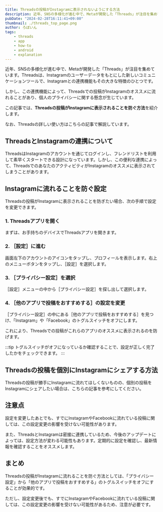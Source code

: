 ```yaml
---
title: Threadsの投稿がInstagramに表示されないようにする方法
description: 近年、SNSの多様化が進む中で、Metaが開発した「Threads」が注目を集めています。しかし、Threadsでの投稿がInstagramのオススメに流れることがあり、個人のプライバシーに関する懸念が生じています。この記事では、Threadsの投稿がInstagramに表示されることを防ぐ方法を紹介します。
pubDate: "2024-02-28T16:11:41+09:00"
thumbnail: ./threads_top_page.png
author: ろぼいん
tags:
    - threads
    - app
    - how-to
    - android
    - explanation
---
```



近年、SNSの多様化が進む中で、Metaが開発した「Threads」が注目を集めています。Threadsは、Instagramのユーザーデータをもとにした新しいコミュニケーションツールで、Instagramとの連携機能もその大きな特徴のひとつです。

しかし、この連携機能によって、Threadsでの投稿がInstagramのオススメに流れることがあり、個人のプライバシーに関する懸念が生じています。

この記事では、**Threadsの投稿がInstagramに表示されることを防ぐ方法**を紹介します。

なお、Threadsの詳しい使い方はこちらの記事で解説しています。

<ArticleCard link="/article/2023/07/06/meta-twitter-competing-app-threads/" />

## ThreadsとInstagramの連携について

ThreadsはInstagramのアカウントを通じてログインし、フレンドリストを利用して素早くスタートできる設計になっています。しかし、この便利な連携によって、ThreadsでのあなたのアクティビティがInstagramのオススメに表示されてしまうことがあります。

## Instagramに流れることを防ぐ設定

Threadsの投稿がInstagramに表示されることを防ぎたい場合、次の手順で設定を変更できます。

### 1. Threadsアプリを開く

まずは、お手持ちのデバイスでThreadsアプリを開きます。

### 2. ［設定］に進む

画面左下のアカウントのアイコンをタップし、プロフィールを表示します。右上のメニューボタンをタップし、［設定］を選択します。

### 3. ［プライバシー設定］を選択

［設定］メニューの中から［プライバシー設定］を探し出して選択します。

### 4. ［他のアプリで投稿をおすすめする］の設定を変更

［プライバシー設定］の中にある［他のアプリで投稿をおすすめする］を見つけ、「Instagram」や「Facebook」のトグルスイッチをオフにします。

これにより、Threadsでの投稿がこれらのアプリのオススメに表示されるのを防げます。

:::tip
トグルスイッチがオフになっているか確認することで、設定が正しく完了したかをチェックできます。
:::

## Threadsの投稿を個別にInstagramにシェアする方法

Threadsの投稿が勝手にInstagramに流れてほしくないものの、個別の投稿をInstagramにシェアしたい場合は、こちらの記事を参考にしてください。

<ArticleCard link="/article/2023/07/07/share-threads-to-instagram/" />

## 注意点

設定を変更したあとでも、すでにInstagramやFacebookに流れている投稿に関しては、この設定変更の影響を受けない可能性があります。

また、ThreadsとInstagramは密接に連携しているため、今後のアップデートによっては、設定方法が変わる可能性もあります。定期的に設定を確認し、最新情報を確認することをオススメします。

## まとめ

Threadsの投稿がInstagramに流れることを防ぐ方法としては、「プライバシー設定」から「他のアプリで投稿をおすすめする」のトグルスイッチをオフにすることが効果的です。

ただし、設定変更後でも、すでにInstagramやFacebookに流れている投稿に関しては、この設定変更の影響を受けない可能性があるため、注意が必要です。

